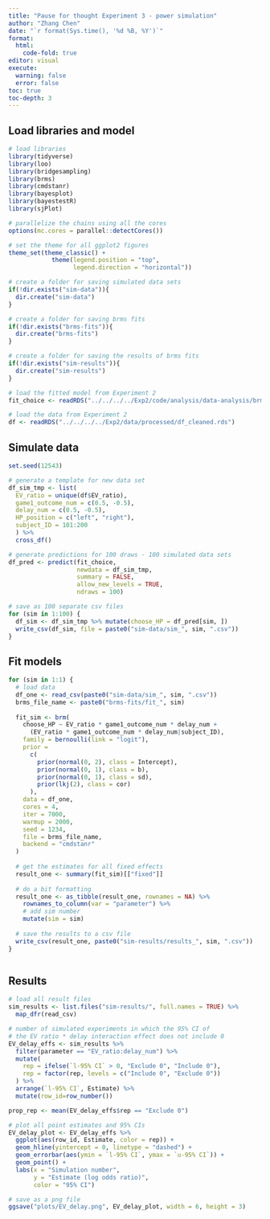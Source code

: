 ```yaml
---
title: "Pause for thought Experiment 3 - power simulation"
author: "Zhang Chen"
date: "`r format(Sys.time(), '%d %B, %Y')`"
format: 
  html:
    code-fold: true
editor: visual
execute: 
  warning: false
  error: false
toc: true
toc-depth: 3
---
```


## Load libraries and model

```r
# load libraries
library(tidyverse)
library(loo)
library(bridgesampling)
library(brms)
library(cmdstanr)
library(bayesplot)
library(bayestestR)
library(sjPlot)

# parallelize the chains using all the cores
options(mc.cores = parallel::detectCores())

# set the theme for all ggplot2 figures
theme_set(theme_classic() +
            theme(legend.position = "top",
                  legend.direction = "horizontal"))

# create a folder for saving simulated data sets
if(!dir.exists("sim-data")){
  dir.create("sim-data")
}

# create a folder for saving brms fits
if(!dir.exists("brms-fits")){
  dir.create("brms-fits")
}

# create a folder for saving the results of brms fits
if(!dir.exists("sim-results")){
  dir.create("sim-results")
}
```

```r
# load the fitted model from Experiment 2
fit_choice <- readRDS("../../../../Exp2/code/analysis/data-analysis/brms-fits/fit_exp_HP_9_LP_7.rds")

# load the data from Experiment 2
df <- readRDS("../../../../Exp2/data/processed/df_cleaned.rds")
```

## Simulate data

```r

set.seed(12543)

# generate a template for new data set 
df_sim_tmp <- list(
  EV_ratio = unique(df$EV_ratio),
  game1_outcome_num = c(0.5, -0.5),
  delay_num = c(0.5, -0.5),
  HP_position = c("left", "right"),
  subject_ID = 101:200
  ) %>%
  cross_df()

# generate predictions for 100 draws - 100 simulated data sets
df_pred <- predict(fit_choice, 
                   newdata = df_sim_tmp, 
                   summary = FALSE,
                   allow_new_levels = TRUE,
                   ndraws = 100)

# save as 100 separate csv files
for (sim in 1:100) {
  df_sim <- df_sim_tmp %>% mutate(choose_HP = df_pred[sim, ])
  write_csv(df_sim, file = paste0("sim-data/sim_", sim, ".csv"))
}
```

## Fit models

```r

for (sim in 1:1) {
  # load data
  df_one <- read_csv(paste0("sim-data/sim_", sim, ".csv"))
  brms_file_name <- paste0("brms-fits/fit_", sim)
  
  fit_sim <- brm(
    choose_HP ~ EV_ratio * game1_outcome_num * delay_num +
      (EV_ratio * game1_outcome_num * delay_num|subject_ID),
    family = bernoulli(link = "logit"),
    prior =
      c(
        prior(normal(0, 2), class = Intercept),
        prior(normal(0, 1), class = b),
        prior(normal(0, 1), class = sd),
        prior(lkj(2), class = cor)
      ),
    data = df_one,
    cores = 4,
    iter = 7000,
    warmup = 2000,
    seed = 1234,
    file = brms_file_name,
    backend = "cmdstanr"
  )
  
  # get the estimates for all fixed effects
  result_one <- summary(fit_sim)[["fixed"]]
  
  # do a bit formatting
  result_one <- as_tibble(result_one, rownames = NA) %>%
    rownames_to_column(var = "parameter") %>%
    # add sim number
    mutate(sim = sim)
  
  # save the results to a csv file
  write_csv(result_one, paste0("sim-results/results_", sim, ".csv"))
}



```

## Results

```r

# load all result files
sim_results <- list.files("sim-results/", full.names = TRUE) %>%
  map_dfr(read_csv)

# number of simulated experiments in which the 95% CI of
# the EV ratio * delay interaction effect does not include 0
EV_delay_effs <- sim_results %>%
  filter(parameter == "EV_ratio:delay_num") %>%
  mutate(
    rep = ifelse(`l-95% CI` > 0, "Exclude 0", "Include 0"),
    rep = factor(rep, levels = c("Include 0", "Exclude 0"))
  ) %>%
  arrange(`l-95% CI`, Estimate) %>%
  mutate(row_id=row_number())

prop_rep <- mean(EV_delay_effs$rep == "Exclude 0")

# plot all point estimates and 95% CIs
EV_delay_plot <- EV_delay_effs %>%
  ggplot(aes(row_id, Estimate, color = rep)) +
  geom_hline(yintercept = 0, linetype = "dashed") +
  geom_errorbar(aes(ymin = `l-95% CI`, ymax = `u-95% CI`)) +
  geom_point() +
  labs(x = "Simulation number",
       y = "Estimate (log odds ratio)",
       color = "95% CI")

# save as a png file
ggsave("plots/EV_delay.png", EV_delay_plot, width = 6, height = 3)
```
